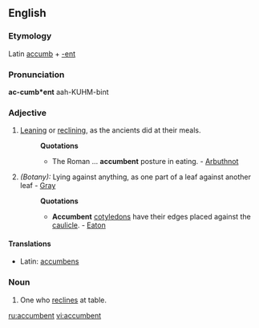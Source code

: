 ==English==

===Etymology===
Latin [[accumb]] + [[-ent]]

===Pronunciation===
'''ac-cumb*ent'''
aah-KUHM-bint

===Adjective===
{{en-adj}}

# [[Leaning]] or [[reclining]], as the ancients did at their meals.
#:'''Quotations'''
#:*The Roman ... '''accumbent''' posture in eating. - [[Arbuthnot]]
# ''(Botany):'' Lying against anything, as one part of a leaf against another leaf - [[Gray]]
#:'''Quotations'''
#:*'''Accumbent''' [[cotyledon]]s have their edges placed against the [[caulicle]]. - [[Eaton]]

====Translations====
*Latin: [[accumbens]]

===Noun===
{{en-noun}}

# One who [[reclines]] at table.

[[ru:accumbent]]
[[vi:accumbent]]